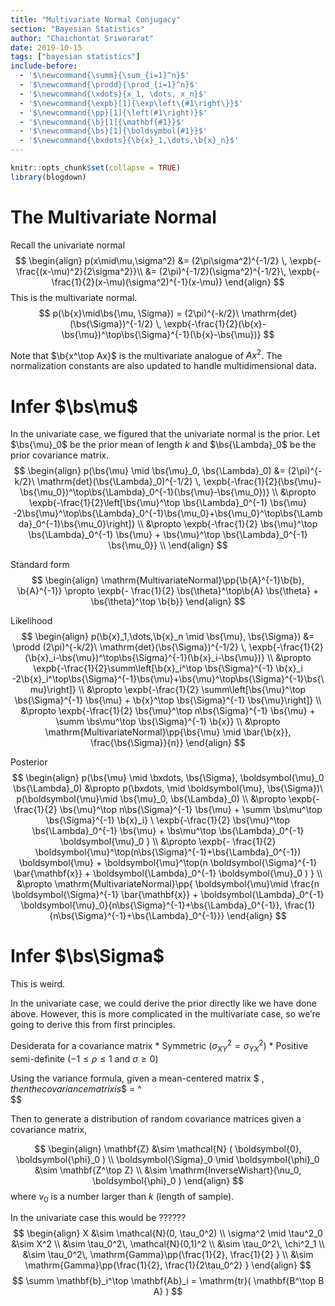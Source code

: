```yaml
---
title: "Multivariate Normal Conjugacy"
section: "Bayesian Statistics"
author: "Chaichontat Sriworarat"
date: 2019-10-15
tags: ["bayesian statistics"]
include-before:
  - '$\newcommand{\summ}{\sum_{i=1}^n}$'
  - '$\newcommand{\prodd}{\prod_{i=1}^n}$'
  - '$\newcommand{\xdots}{x_1, \dots, x_n}$'
  - '$\newcommand{\expb}[1]{\exp\left\{#1\right\}}$'
  - '$\newcommand{\pp}[1]{\left(#1\right)}$'
  - '$\newcommand{\b}[1]{\mathbf{#1}}$'
  - '$\newcommand{\bs}[1]{\boldsymbol{#1}}$'
  - '$\newcommand{\bxdots}{\b{x}_1,\dots,\b{x}_n}$'
---
```


```r
knitr::opts_chunk$set(collapse = TRUE)
library(blogdown)
```

# The Multivariate Normal
Recall the univariate normal
$$
\begin{align}
p(x\mid\mu,\sigma^2) &= (2\pi\sigma^2)^{-1/2} \, \expb{-\frac{(x-\mu)^2}{2\sigma^2}}\\
&= (2\pi)^{-1/2}(\sigma^2)^{-1/2}\, \expb{-\frac{1}{2}(x-\mu)(\sigma^2)^{-1}(x-\mu)}
\end{align}
$$
This is the multivariate normal.
$$
p(\b{x}\mid\bs{\mu, \Sigma}) = (2\pi)^{-k/2}\ \mathrm{det}(\bs{\Sigma})^{-1/2} \, \expb{-\frac{1}{2}(\b{x}-\bs{\mu})^\top\bs{\Sigma}^{-1}(\b{x}-\bs{\mu})}
$$

Note that $\b{x^\top Ax}$ is the multivariate analogue of $Ax^2$. The normalization constants are also updated to handle multidimensional data.

# Infer $\bs\mu$
In the univariate case, we figured that the univariate normal is the prior.
Let $\bs{\mu}_0$ be the prior mean of length $k$ and $\bs{\Lambda}_0$ be the prior covariance matrix.
$$
\begin{align}
p(\bs{\mu} \mid \bs{\mu}_0, \bs{\Lambda}_0) &= (2\pi)^{-k/2}\ \mathrm{det}(\bs{\Lambda}_0)^{-1/2} \, \expb{-\frac{1}{2}(\bs{\mu}-\bs{\mu_0})^\top\bs{\Lambda}_0^{-1}(\bs{\mu}-\bs{\mu_0})} \\
&\propto \expb{-\frac{1}{2}\left[\bs{\mu}^\top \bs{\Lambda}_0^{-1} \bs{\mu} -2\bs{\mu}^\top\bs{\Lambda}_0^{-1}\bs{\mu_0}+\bs{\mu_0}^\top\bs{\Lambda}_0^{-1}\bs{\mu_0}\right]} \\
&\propto \expb{-\frac{1}{2} \bs{\mu}^\top \bs{\Lambda}_0^{-1} \bs{\mu} + \bs{\mu}^\top \bs{\Lambda}_0^{-1} \bs{\mu_0}} \\
\end{align}
$$

Standard form
$$
\begin{align}
   \mathrm{MultivariateNormal}\pp{\b{A}^{-1}\b{b}, \b{A}^{-1}} \propto \expb{- \frac{1}{2} \bs{\theta}^\top\b{A} \bs{\theta} + \bs{\theta}^\top \b{b}}
\end{align}
$$

Likelihood
$$
\begin{align}
p(\b{x}_1,\dots,\b{x}_n \mid \bs{\mu}, \bs{\Sigma}) &= \prodd (2\pi)^{-k/2}\ \mathrm{det}(\bs{\Sigma})^{-1/2} \, \expb{-\frac{1}{2}(\b{x}_i-\bs{\mu})^\top\bs{\Sigma}^{-1}(\b{x}_i-\bs{\mu})} \\
&\propto \expb{-\frac{1}{2}\summ\left[\b{x}_i^\top \bs{\Sigma}^{-1} \b{x}_i -2\b{x}_i^\top\bs{\Sigma}^{-1}\bs{\mu}+\bs{\mu}^\top\bs{\Sigma}^{-1}\bs{\mu}\right]} \\
&\propto \expb{-\frac{1}{2} \summ\left[\bs{\mu}^\top \bs{\Sigma}^{-1} \bs{\mu} + \b{x}^\top \bs{\Sigma}^{-1} \bs{\mu}\right]} \\
&\propto \expb{-\frac{1}{2} \bs{\mu}^\top n\bs{\Sigma}^{-1} \bs{\mu} + \summ \bs\mu^\top \bs{\Sigma}^{-1} \b{x}} \\
&\propto \mathrm{MultivariateNormal}\pp{\bs{\mu} \mid \bar{\b{x}}, \frac{\bs{\Sigma}}{n}}
\end{align}
$$

Posterior
$$
\begin{align}
  p(\bs{\mu} \mid \bxdots, \bs{\Sigma}, \boldsymbol{\mu}_0 \bs{\Lambda}_0) &\propto p(\bxdots, \mid \boldsymbol{\mu}, \bs{\Sigma})\ p(\boldsymbol{\mu}\mid \bs{\mu}_0, \bs{\Lambda}_0) \\
  &\propto \expb{-\frac{1}{2} \bs{\mu}^\top n\bs{\Sigma}^{-1} \bs{\mu} + \summ \bs\mu^\top \bs{\Sigma}^{-1} \b{x}_i} \
    \expb{-\frac{1}{2} \bs{\mu}^\top \bs{\Lambda}_0^{-1} \bs{\mu} + \bs\mu^\top \bs{\Lambda}_0^{-1} \boldsymbol{\mu}_0 } \\
  &\propto \expb{- \frac{1}{2} \boldsymbol{\mu}^\top(n\bs{\Sigma}^{-1}+\bs{\Lambda}_0^{-1}) \boldsymbol{\mu} + \boldsymbol{\mu}^\top(n \boldsymbol{\Sigma}^{-1} \bar{\mathbf{x}} + \boldsymbol{\Lambda}_0^{-1} \boldsymbol{\mu}_0  ) } \\
  &\propto \mathrm{MultivariateNormal}\pp{ \boldsymbol{\mu}\mid \frac{n \boldsymbol{\Sigma}^{-1} \bar{\mathbf{x}} + \boldsymbol{\Lambda}_0^{-1} \boldsymbol{\mu}_0}{n\bs{\Sigma}^{-1}+\bs{\Lambda}_0^{-1}}, \frac{1}{n\bs{\Sigma}^{-1}+\bs{\Lambda}_0^{-1}}}
\end{align}
$$

# Infer $\bs\Sigma$
This is weird.

In the univariate case, we could derive the prior directly like we have done above. However, this is more complicated in the multivariate case, so we're going to derive this from first principles.

Desiderata for a covariance matrix
* Symmetric ($\sigma_{XY}^2=\sigma_{YX}^2$)
* Positive semi-definite ($-1 \leq\rho\leq 1$ and $\sigma \geq 0$)

Using the variance formula, given a mean-centered matrix $ \mathbf{Z} $, then the covariance matrix is
$$
\boldsymbol{\Sigma} = \frac{1}{n} \mathbf{Z}^\top \mathbf{Z}  
$$

Then to generate a distribution of random covariance matrices given a covariance matrix,

$$
\begin{align}
  \mathbf{Z} &\sim \mathcal{N} ( \boldsymbol{0}, \boldsymbol{\phi}_0  ) \\
  \boldsymbol{\Sigma}_0 \mid \boldsymbol{\phi}_0 &\sim \mathbf{Z^\top Z} \\
  &\sim \mathrm{InverseWishart}(\nu_0, \boldsymbol{\phi}_0 )
\end{align}
$$
where $\nu_0$ is a number larger than $k$ (length of sample).

In the univariate case this would be
??????
$$
\begin{align}
  X &\sim \mathcal{N}(0, \tau_0^2) \\
  \sigma^2 \mid \tau^2_0 &\sim X^2 \\
  &\sim \tau_0^2\, \mathcal{N}(0,1)^2 \\
  &\sim \tau_0^2\, \chi^2_1 \\
  &\sim \tau_0^2\, \mathrm{Gamma}\pp{\frac{1}{2}, \frac{1}{2} } \\
  &\sim \mathrm{Gamma}\pp{\frac{1}{2}, \frac{1}{2\tau_0^2} }
\end{align}
$$
$$
\summ \mathbf{b}_i^\top \mathbf{Ab}_i = \mathrm{tr}( \mathbf{B^\top B A} )  
$$
